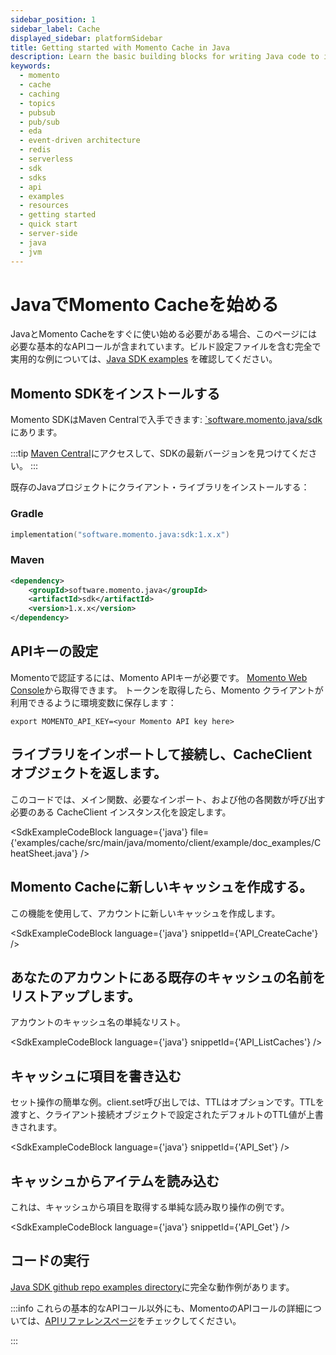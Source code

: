 ```yaml
---
sidebar_position: 1
sidebar_label: Cache
displayed_sidebar: platformSidebar
title: Getting started with Momento Cache in Java
description: Learn the basic building blocks for writing Java code to interact with Momento Cache.
keywords:
  - momento
  - cache
  - caching
  - topics
  - pubsub
  - pub/sub
  - eda
  - event-driven architecture
  - redis
  - serverless
  - sdk
  - sdks
  - api
  - examples
  - resources
  - getting started
  - quick start
  - server-side
  - java
  - jvm
---
```



# JavaでMomento Cacheを始める

JavaとMomento Cacheをすぐに使い始める必要がある場合、このページには必要な基本的なAPIコールが含まれています。ビルド設定ファイルを含む完全で実用的な例については、[Java SDK examples](https://github.com/momentohq/client-sdk-java/tree/main/examples) を確認してください。

## Momento SDKをインストールする

Momento SDKはMaven Centralで入手できます: [`software.momento.java/sdk](
https://central.sonatype.com/artifact/software.momento.java/sdk)にあります。

:::tip
[Maven Central](https://central.sonatype.com/artifact/software.momento.java/sdk)にアクセスして、SDKの最新バージョンを見つけてください。
:::

既存のJavaプロジェクトにクライアント・ライブラリをインストールする：

### Gradle

```kotlin
implementation("software.momento.java:sdk:1.x.x")
```

### Maven

```xml
<dependency>
    <groupId>software.momento.java</groupId>
    <artifactId>sdk</artifactId>
    <version>1.x.x</version>
</dependency>
```
## APIキーの設定

Momentoで認証するには、Momento APIキーが必要です。 [Momento Web Console](https://console.gomomento.com/caches)から取得できます。
トークンを取得したら、Momento クライアントが利用できるように環境変数に保存します：

```
export MOMENTO_API_KEY=<your Momento API key here>
```

## ライブラリをインポートして接続し、CacheClient オブジェクトを返します。
このコードでは、メイン関数、必要なインポート、および他の各関数が呼び出す必要のある CacheClient インスタンス化を設定します。

<SdkExampleCodeBlock language={'java'} file={'examples/cache/src/main/java/momento/client/example/doc_examples/CheatSheet.java'} />

## Momento Cacheに新しいキャッシュを作成する。
この機能を使用して、アカウントに新しいキャッシュを作成します。

<SdkExampleCodeBlock language={'java'} snippetId={'API_CreateCache'} />


## あなたのアカウントにある既存のキャッシュの名前をリストアップします。
アカウントのキャッシュ名の単純なリスト。

<SdkExampleCodeBlock language={'java'} snippetId={'API_ListCaches'} />

## キャッシュに項目を書き込む
セット操作の簡単な例。client.set呼び出しでは、TTLはオプションです。TTLを渡すと、クライアント接続オブジェクトで設定されたデフォルトのTTL値が上書きされます。

<SdkExampleCodeBlock language={'java'} snippetId={'API_Set'} />

## キャッシュからアイテムを読み込む
これは、キャッシュから項目を取得する単純な読み取り操作の例です。

<SdkExampleCodeBlock language={'java'} snippetId={'API_Get'} />

## コードの実行

[Java SDK github repo examples directory](https://github.com/momentohq/client-sdk-java/tree/main/examples)に完全な動作例があります。

:::info
これらの基本的なAPIコール以外にも、MomentoのAPIコールの詳細については、[APIリファレンスページ](/cache/develop/api-reference/index.mdx)をチェックしてください。

:::
